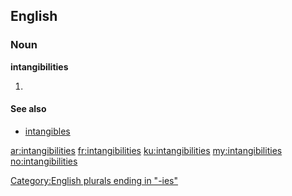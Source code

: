 ==English==

===Noun===
'''intangibilities'''

# {{plural of|intangibility}}

====See also====
*[[intangibles]]

[[Category:English plurals ending in "-ies"]]

[[ar:intangibilities]]
[[fr:intangibilities]]
[[ku:intangibilities]]
[[my:intangibilities]]
[[no:intangibilities]]